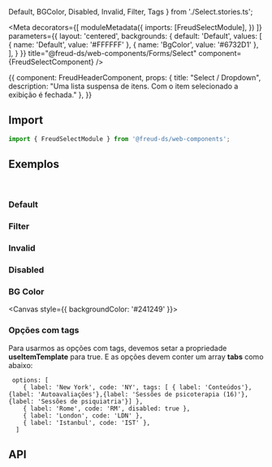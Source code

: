   Default,
  BGColor,
  Disabled,
  Invalid,
  Filter,
  Tags
} from './Select.stories.ts';

<Meta
  decorators={[
    moduleMetadata({
      imports: [FreudSelectModule],
    })
  ]}
  parameters={{
    layout: 'centered',
    backgrounds: {
      default: 'Default',
      values: [
        { name: 'Default', value: '#FFFFFF' },
        { name: 'BgColor', value: '#6732D1' },
      ],
    }
  }}
title="@freud-ds/web-components/Forms/Select" component={FreudSelectComponent} />

<Story name="Storyname-hidden">
  {{
    component: FreudHeaderComponent,
    props: {
      title: "Select / Dropdown",
      description: "Uma lista suspensa de itens. Com o item selecionado a exibição é fechada."
    },
  }}
</Story>

## <a id="importing"></a>Import

```ts
import { FreudSelectModule } from '@freud-ds/web-components';
```

## <a id="exemplos"></a>Exemplos
<br />

### Default
<Canvas>
  <Story story={Default}/>
</Canvas>

### Filter
<Canvas>
  <Story story={Filter}/>
</Canvas>

### Invalid
<Canvas>
  <Story story={Invalid}/>
</Canvas>

### Disabled
<Canvas>
  <Story story={Disabled}/>
</Canvas>

### BG Color
<Canvas style={{ backgroundColor: '#241249' }}>
  <Story story={BGColor}/>
</Canvas>

### Opções com tags
Para usarmos as opções com tags, devemos setar a propriedade **useItemTemplate** para true. E as opções devem conter um array **tabs** como abaixo:
```
 options: [
    { label: 'New York', code: 'NY', tags: [ { label: 'Conteúdos'}, {label: 'Autoavaliações'},{label: 'Sessões de psicoterapia (16)'}, {label: 'Sessões de psiquiatria'}] },
    { label: 'Rome', code: 'RM', disabled: true },
    { label: 'London', code: 'LDN' },
    { label: 'Istanbul', code: 'IST' },
  ]
```
<Canvas>
  <Story story={Tags}/>
</Canvas>

## <a id="api"></a>API

<ArgsTable of={FreudSelectComponent} />
